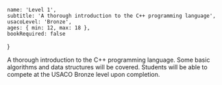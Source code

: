 	name: 'Level 1',
	subtitle: 'A thorough introduction to the C++ programming language',
	usacoLevel: 'Bronze',
	ages: { min: 12, max: 18 },
	bookRequired: false
}

A thorough introduction to the C++ programming language. Some basic algorithms and data structures will be covered. Students will be able to compete at the USACO Bronze level upon completion.
